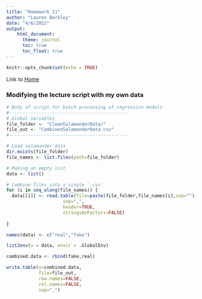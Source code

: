 ```yaml
---
title: "Homework 11"
author: "Lauren Berkley"
date: "4/6/2022"
output:
    html_document:
      theme: journal
      toc: true
      toc_float: true
---
```


```r
knitr::opts_chunk$set(echo = TRUE)
```

Link to [Home](index.html)

### Modifying the lecture script with my own data
```r
# Body of script for batch processing of regression models
#--------------------------------------------
# Global variables
file_folder <- "CleanSalamanderData/"
file_out <- "CombinedSalamanderData.csv"
#--------------------------------------------

# Load salamander data
dir.exists(file_folder)
file_names <- list.files(path=file_folder)

# Making an empty list
data <- list()

# Combine files into a single `.csv`
for (i in seq_along(file_names)) {
  data[[i]] <- read.table(file=paste(file_folder,file_names[i],sep=""),
                     sep=",",
                     header=TRUE,
                     stringsAsFactors=FALSE)
  
}

names(data) <- c("real","fake")

list2env(x = data, envir = .GlobalEnv)

combined.data <- rbind(fake,real)

write.table(x=combined.data,
            file=file_out,
            row.names=FALSE,
            col.names=FALSE,
            sep=",")
```


